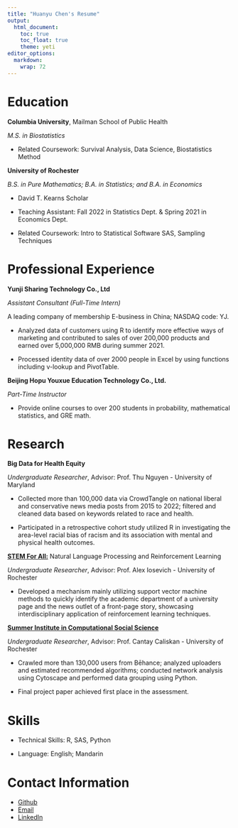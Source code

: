 ```yaml
---
title: "Huanyu Chen's Resume"
output: 
  html_document:
    toc: true
    toc_float: true
    theme: yeti
editor_options: 
  markdown: 
    wrap: 72
---
```


# Education

**Columbia University**, Mailman School of Public Health

*M.S. in Biostatistics*

-   Related Coursework: Survival Analysis, Data Science, Biostatistics
    Method

**University of Rochester**

*B.S. in Pure Mathematics; B.A. in Statistics; and B.A. in Economics*

-   David T. Kearns Scholar

-   Teaching Assistant: Fall 2022 in Statistics Dept. & Spring 2021 in
    Economics Dept.

-   Related Coursework: Intro to Statistical Software SAS, Sampling
    Techniques

# Professional Experience

**Yunji Sharing Technology Co., Ltd**

*Assistant Consultant (Full-Time Intern)*

A leading company of membership E-business in China; NASDAQ code: YJ.

-   Analyzed data of customers using R to identify more effective ways
    of marketing and contributed to sales of over 200,000 products and
    earned over 5,000,000 RMB during summer 2021.

-   Processed identity data of over 2000 people in Excel by using
    functions including v-lookup and PivotTable.

**Beijing Hopu Youxue Education Technology Co., Ltd.**

*Part-Time Instructor*

-   Provide online courses to over 200 students in probability,
    mathematical statistics, and GRE math.

# Research

**Big Data for Health Equity**

*Undergraduate Researcher*, Advisor: Prof. Thu Nguyen - University of
Maryland

-   Collected more than 100,000 data via CrowdTangle on national liberal
    and conservative news media posts from 2015 to 2022; filtered and
    cleaned data based on keywords related to race and health.

-   Participated in a retrospective cohort study utilized R in
    investigating the area-level racial bias of racism and its
    association with mental and physical health outcomes.

[**STEM For
All:**](https://people.math.rochester.edu/faculty/iosevich/projects2022.html)
Natural Language Processing and Reinforcement Learning

*Undergraduate Researcher*, Advisor: Prof. Alex Iosevich - University of
Rochester

-   Developed a mechanism mainly utilizing support vector machine
    methods to quickly identify the academic department of a university
    page and the news outlet of a front-page story, showcasing
    interdisciplinary application of reinforcement learning techniques.

[**Summer Institute in Computational Social
Science**](https://sicss.io/2022/rochester/)

*Undergraduate Researcher*, Advisor: Prof. Cantay Caliskan - University
of Rochester

-   Crawled more than 130,000 users from Bēhance; analyzed uploaders and
    estimated recommended algorithms; conducted network analysis using
    Cytoscape and performed data grouping using Python.

-   Final project paper achieved first place in the assessment.

# Skills

-   Technical Skills: R, SAS, Python

-   Language: English; Mandarin

# Contact Information

-   [Github](https://github.com/JessicaChenHuanyu)
-   [Email](mailto:hc3451@cumc.columbia.edu)
-   [LinkedIn](https://www.linkedin.com/in/huanyu-chen-5785151a1/)
